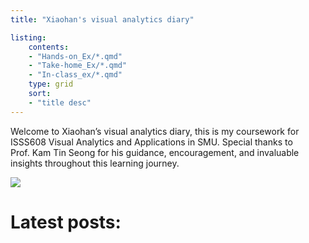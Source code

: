 ```yaml
---
title: "Xiaohan's visual analytics diary"

listing:
    contents:
    - "Hands-on_Ex/*.qmd"
    - "Take-home_Ex/*.qmd"
    - "In-class_ex/*.qmd"
    type: grid
    sort:
    - "title desc"
---
```


Welcome to Xiaohan's visual analytics diary, this is my coursework for ISSS608 Visual Analytics and Applications in SMU. Special thanks to Prof. Kam Tin Seong for his guidance, encouragement, and invaluable insights throughout this learning journey.

![](images/0e063c27c88059a3315640a23693bf5.png)

# Latest posts:

